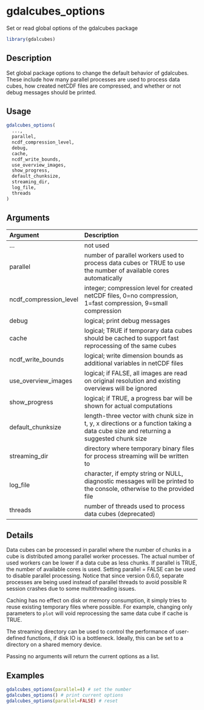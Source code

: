 # gdalcubes_options

Set or read global options of the gdalcubes package



```r
library(gdalcubes)
```

## Description

Set global package options to change the default behavior of gdalcubes. These include how many parallel processes are used
to process data cubes, how created netCDF files are compressed, and whether or not debug messages should be printed.


## Usage


```r
gdalcubes_options(
  ...,
  parallel,
  ncdf_compression_level,
  debug,
  cache,
  ncdf_write_bounds,
  use_overview_images,
  show_progress,
  default_chunksize,
  streaming_dir,
  log_file,
  threads
)

```


## Arguments

| Argument    | Description                       |
|:------------|:----------------------------------|
| ... | not used |
| parallel | number of parallel workers used to process data cubes or TRUE to use the number of available cores automatically |
| ncdf_compression_level | integer; compression level for created netCDF files, 0=no compression, 1=fast compression, 9=small compression |
| debug | logical;  print debug messages |
| cache | logical; TRUE if temporary data cubes should be cached to support fast reprocessing of the same cubes |
| ncdf_write_bounds | logical; write dimension bounds as additional variables in netCDF files |
| use_overview_images | logical; if FALSE, all images are read on original resolution and existing overviews will be ignored |
| show_progress | logical; if TRUE, a progress bar will be shown for actual computations |
| default_chunksize | length-three vector with chunk size in t, y, x directions or a function taking a data cube size and returning a suggested chunk size |
| streaming_dir | directory where temporary binary files for process streaming will be written to |
| log_file | character, if empty string or NULL, diagnostic messages will be printed to the console, otherwise to the provided file |
| threads | number of threads used to process data cubes (deprecated) |


## Details

Data cubes can be processed in parallel where the number of chunks in a cube is distributed among parallel
worker processes. The actual number of used workers can be lower if a data cube as less chunks. If parallel
is TRUE, the number of available cores is used. Setting parallel = FALSE can be used to disable parallel processing.
Notice that since version 0.6.0, separate processes are being used instead of parallel threads to avoid 
possible R session crashes due to some multithreading issues. 

Caching has no effect on disk or memory consumption, 
it simply tries to reuse existing temporary files where possible.
For example, changing only parameters to `plot` will void
reprocessing the same data cube if cache is TRUE.

The streaming directory can be used to control the performance of user-defined functions,
if disk IO is a bottleneck. Ideally, this can be set to a directory on a shared memory device.

Passing no arguments will return the current options as a list.


## Examples


```r
gdalcubes_options(parallel=4) # set the number 
gdalcubes_options() # print current options
gdalcubes_options(parallel=FALSE) # reset
```


